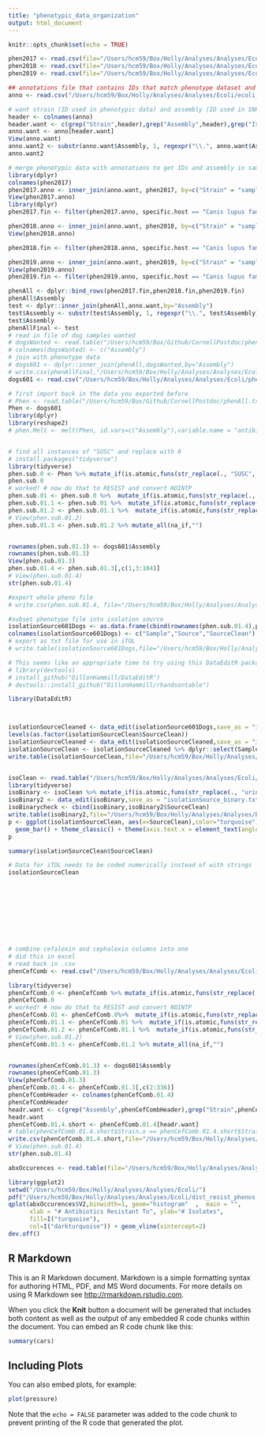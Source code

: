 ```yaml
---
title: "phenotypic_data_organization"
output: html_document
---
```


```r
knitr::opts_chunk$set(echo = TRUE)
```



```r
phen2017 <- read.csv(file="/Users/hcm59/Box/Holly/Analyses/Analyses/Ecoli/2017-ECOL-MIC-Vet-LIRN.csv",header=TRUE,na.strings = c("", "NA"))
phen2018 <- read.csv(file="/Users/hcm59/Box/Holly/Analyses/Analyses/Ecoli/2018-ECOL-MIC-Vet-LIRN.csv",header=TRUE,na.strings = c("", "NA"))
phen2019 <- read.csv(file="/Users/hcm59/Box/Holly/Analyses/Analyses/Ecoli/2019-ECOL-MIC-Vet-LIRN.csv",header=TRUE,na.strings = c("", "NA"))

```



```r
## annotations file that contains IDs that match phenotype dataset and those that match SNP dataset 
anno <- read.csv("/Users/hcm59/Box/Holly/Analyses/Analyses/Ecoli/ecoli_dog_200contigs_w_panaroo_tag.csv",header=TRUE)

# want strain (ID used in phenotypic data) and assembly (ID used in SNP data)
header <- colnames(anno)
header.want <- c(grep("Strain",header),grep("Assembly",header),grep("Isolation.Source",header))
anno.want <- anno[header.want]
View(anno.want)
anno.want2 <- substr(anno.want$Assembly, 1, regexpr("\\.", anno.want$Assembly)-1)
anno.want2

# merge phenotypic data with annotations to get IDs and assembly in same file 
library(dplyr)
colnames(phen2017)
phen2017.anno <- inner_join(anno.want, phen2017, by=c("Strain" = "sample.ID."),keep=TRUE)
View(phen2017.anno)
library(dplyr)    
phen2017.fin <- filter(phen2017.anno, specific.host == "Canis lupus familiaris")

phen2018.anno <- inner_join(anno.want, phen2018, by=c("Strain" = "sample.ID."),keep=TRUE)
View(phen2018.anno)

phen2018.fin <- filter(phen2018.anno, specific.host == "Canis lupus familiaris")

phen2019.anno <- inner_join(anno.want, phen2019, by=c("Strain" = "sample.ID."),keep=TRUE)
View(phen2019.anno)
phen2019.fin <- filter(phen2019.anno, specific.host == "Canis lupus familiaris")

phenAll <- dplyr::bind_rows(phen2017.fin,phen2018.fin,phen2019.fin)
phenAll$Assembly
test <- dplyr::inner_join(phenAll,anno.want,by="Assembly")
test$Assembly <- substr(test$Assembly, 1, regexpr("\\.", test$Assembly)-1)
test$Assembly
phenAllFinal <- test
# read in file of dog samples wanted 
# dogsWanted <- read.table("/Users/hcm59/Box/Github/CornellPostdoc/phenDogs_samples_wanted.txt",header=FALSE)
# colnames(dogsWanted) <- c("Assembly")
# join with phenotype data
# dogs601 <- dplyr::inner_join(phenAll,dogsWanted,by="Assembly")
# write.csv(phenAllFinal,"/Users/hcm59/Box/Holly/Analyses/Analyses/Ecoli/phenotypesDogs171819.csv")
dogs601 <- read.csv("/Users/hcm59/Box/Holly/Analyses/Analyses/Ecoli/phenotypesDogs171819.csv")
```

```r
# first import back in the data you exported before
# Phen <- read.table("/Users/hcm59/Box/Github/CornellPostdoc/phenAll.txt",header=TRUE)
Phen <- dogs601
library(dplyr)
library(reshape2)
# phen.Melt <- melt(Phen, id.vars=c("Assembly"),variable.name = "antibiotic", value.name = "INT",na.rm = TRUE)


# find all instances of "SUSC" and replace with 0
# install.packages("tidyverse")
library(tidyverse)
phen.sub.0 <- Phen %>% mutate_if(is.atomic,funs(str_replace(., "SUSC", "0")))
phen.sub.0
# worked! # now do that to RESIST and convert NOINTP
phen.sub.01 <- phen.sub.0 %>%  mutate_if(is.atomic,funs(str_replace(., "RESIST", "1")))
phen.sub.01.1 <- phen.sub.01 %>%  mutate_if(is.atomic,funs(str_replace(., "NOINTP", "")))
phen.sub.01.2 <- phen.sub.01.1 %>%  mutate_if(is.atomic,funs(str_replace(., "INTER", "")))
# View(phen.sub.01.2)
phen.sub.01.3 <- phen.sub.01.2 %>% mutate_all(na_if,"")


rownames(phen.sub.01.3) <- dogs601$Assembly
rownames(phen.sub.01.3)
View(phen.sub.01.3)
phen.sub.01.4 <- phen.sub.01.3[,c(1,3:104)]
# View(phen.sub.01.4)
str(phen.sub.01.4)

#export whole pheno file 
# write.csv(phen.sub.01.4, file="/Users/hcm59/Box/Holly/Analyses/Analyses/Ecoli/pheno601Dogs_cleaned.csv")

#subset phenotype file into isolation source
isolationSource601Dogs <- as.data.frame(cbind(rownames(phen.sub.01.4),phen.sub.01.4$Isolation.Source,phen.sub.01.4$Isolation.Source))
colnames(isolationSource601Dogs) <- c("Sample","Source","SourceClean")
# export as txt file for use in iTOL 
# write.table(isolationSource601Dogs,file="/Users/hcm59/Box/Holly/Analyses/Analyses/Ecoli/isolationSourcePheno601Dogs.txt",quote=F, row.names = F)


```

```r
# This seems like an appropriate time to try using this DataEditR package
# library(devtools)
# install_github("DillonHammill/DataEditR")
# devtools::install_github("DillonHammill/rhandsontable")

library(DataEditR)



isolationSourceCleaned <- data_edit(isolationSource601Dogs,save_as = "isolationSource_cleaned.txt",code="isolationSourceEdit.R")
levels(as.factor(isolationSourceClean$SourceClean))
isolationSourceCleaned <- data_edit(isolationSourceCleaned,save_as = "isolationSource_cleaned.txt")
isolationSourceClean <- isolationSourceCleaned %>% dplyr::select(Sample,SourceClean)
write.table(isolationSourceClean,file="/Users/hcm59/Box/Holly/Analyses/Analyses/Ecoli/isolationSourceCleaned.txt",quote=F, row.names = F)


isoClean <- read.table("/Users/hcm59/Box/Holly/Analyses/Analyses/Ecoli/isolationSourceCleaned.txt",header=TRUE)
library(tidyverse)
isoBinary <- isoClean %>% mutate_if(is.atomic,funs(str_replace(., "urine", "1")))
isoBinary2 <- data_edit(isoBinary,save_as = "isolationSource_binary.txt",code="isolationSourceEdit2.R")
isoBinarycheck <- cbind(isoBinary,isoBinary2$SourceClean)
write.table(isoBinary2,file="/Users/hcm59/Box/Holly/Analyses/Analyses/Ecoli/isolationSourceBinary.txt",quote=F,row.names=F)
p <- ggplot(isolationSourceClean, aes(x=SourceClean),color="turquoise") + 
  geom_bar() + theme_classic() + theme(axis.text.x = element_text(angle = 90, vjust = 0.5, hjust=1,size=12)) 
p

summary(isolationSourceClean$SourceClean)

```


```r
# Data for iTOL needs to be coded numerically instead of with strings 
isolationSourceClean











```

```r
# combine cefalexin and cephalexin columns into one 
# did this in excel
# read back in .csv 
phenCefComb <- read.csv("/Users/hcm59/Box/Holly/Analyses/Analyses/Ecoli/phenotypesDogs171819_Cef_Combined.csv")

library(tidyverse)
phenCefComb.0 <- phenCefComb %>% mutate_if(is.atomic,funs(str_replace(., "SUSC", "0")))
phenCefComb.0
# worked! # now do that to RESIST and convert NOINTP
phenCefComb.01 <- phenCefComb.0%>%  mutate_if(is.atomic,funs(str_replace(., "RESIST", "1")))
phenCefComb.01.1 <- phenCefComb.01 %>%  mutate_if(is.atomic,funs(str_replace(., "NOINTP", "")))
phenCefComb.01.2 <- phenCefComb.01.1 %>%  mutate_if(is.atomic,funs(str_replace(., "INTER", "")))
# View(phen.sub.01.2)
phenCefComb.01.3 <- phenCefComb.01.2 %>% mutate_all(na_if,"")


rownames(phenCefComb.01.3) <- dogs601$Assembly
rownames(phenCefComb.01.3)
View(phenCefComb.01.3)
phenCefComb.01.4 <- phenCefComb.01.3[,c(2:336)]
phenCefCombHeader <- colnames(phenCefComb.01.4)
phenCefCombHeader
headr.want <- c(grep("Assembly",phenCefCombHeader),grep("Strain",phenCefCombHeader),grep("Isolation.Source",phenCefCombHeader),grep("Assembly",phenCefCombHeader),grep("sample.ID.",phenCefCombHeader),grep("INT",phenCefCombHeader),grep("specific.host",phenCefCombHeader))
headr.want 
phenCefComb.01.4.short <- phenCefComb.01.4[headr.want]
# table(phenCefComb.01.4.short$Strain.x == phenCefComb.01.4.short$Strain.y)
write.csv(phenCefComb.01.4.short,file="/Users/hcm59/Box/Holly/Analyses/Analyses/Ecoli/phenoCefComb.csv") 
# View(phen.sub.01.4)
str(phen.sub.01.4)

abxOccurences <- read.table(file="/Users/hcm59/Box/Holly/Analyses/Analyses/Ecoli/abxResistOccurences.txt")

library(ggplot2)
setwd("/Users/hcm59/Box/Holly/Analyses/Analyses/Ecoli/")
pdf("/Users/hcm59/Box/Holly/Analyses/Analyses/Ecoli/dist_resist_phenos.pdf")
qplot(abxOccurences$V2,binwidth=1, geom="histogram"  ,  main = "", 
      xlab = "# Antibiotics Resistant To", ylab="# Isolates", 
      fill=I("turquoise"), 
      col=I("darkturquoise")) + geom_vline(xintercept=2)
dev.off()


```


## R Markdown

This is an R Markdown document. Markdown is a simple formatting syntax for authoring HTML, PDF, and MS Word documents. For more details on using R Markdown see <http://rmarkdown.rstudio.com>.

When you click the **Knit** button a document will be generated that includes both content as well as the output of any embedded R code chunks within the document. You can embed an R code chunk like this:

```r
summary(cars)
```

## Including Plots

You can also embed plots, for example:

```r
plot(pressure)
```

Note that the `echo = FALSE` parameter was added to the code chunk to prevent printing of the R code that generated the plot.
